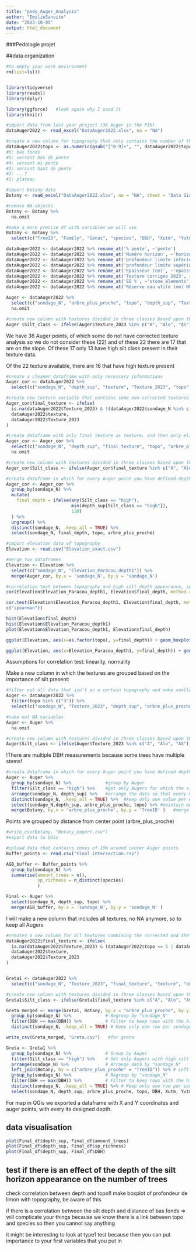 ```yaml
---
title: "pedo_Auger_Analysis"
author: "EmilieSanvito"
date: "2023-10-05"
output: html_document
---
```

###Pedologie projet

##data organization

```r
#to empty your work environment
rm(list=ls()) 


library(tidyverse)
library(readxl)
library(dplyr)

library(ggforce)   #look again why I used it
library(knitr)

```

```r
#import data from last year project (36 Auger in the P16)
dataAuger2022 <- read_excel("DataAuger2022.xlsx", na = "NA")  

#create a new column for topography that only contains the number of the topography 
dataAuger2022$topo <- as.numeric(gsub("[^0-9]+", "", dataAuger2022$topographie))
#6: bas fonds
#5: versant bas de pente
#4: versant mi-pente
#3: versant haut de pente
#2: ...?
#1: plateau

#import botany data
Botany <- read_excel("DataAuger2022.xlsx", na = "NA", sheet = "Data Giacomo")  

#remove NA objects
Botany <- Botany %>% 
  na.omit  

#make a more precise df with variables we will use
Botany <- Botany %>% 
  select(c("TreeID", "Family", "Genus", "species", "DBH", "Xutm", "Yutm"))

```

```r

dataAuger2022 <- dataAuger2022 %>% rename_at('% pente', ~'pente')
dataAuger2022 <- dataAuger2022 %>% rename_at('Numéro horizon', ~'horizon')
dataAuger2022 <- dataAuger2022 %>% rename_at('profondeur limite inférieure (cm)2', ~'depth_inf')
dataAuger2022 <- dataAuger2022 %>% rename_at('profondeur limite supérieure (cm)', ~'depth_sup')
dataAuger2022 <- dataAuger2022 %>% rename_at('Epaisseur (cm)', ~'epaisseur')
dataAuger2022 <- dataAuger2022 %>% rename_at('Texture corrigée 2023', ~'Texture_2023')
dataAuger2022 <- dataAuger2022 %>% rename_at('EG %', ~'stone_elements')
dataAuger2022 <- dataAuger2022 %>% rename_at('Réserve eau utile (mm) NEW...35', ~'water_reservoir')

```


```r
Auger <- dataAuger2022 %>%
  select(c("sondage_N", "arbre_plus_proche", "topo", "depth_sup", "Texture_2023")) %>%
  na.omit

#create new column with textures divided in three classes based upon their presence of silt
Auger $Silt_class <- ifelse(Auger$Texture_2023 %in% c("A", "Alo", "AS"), "low", ifelse(Auger$Texture_2023 %in% c("SL", "SA", "S"), "intermediate", "high"))

```

We have 36 Auger points, of which some do not have corrected texture analysis so we do not consider these (22) and of these 22 there are 17 that are on the slope. Of these 17 only 13 have high silt class present in their texture data.

Of the 22 texture available, there are 16 that have high texture present


```r
#create a cleaner dataframe with only necessary informations
Auger_cor <- dataAuger2022 %>% 
  select(c("sondage_N", "depth_sup", "texture", "Texture_2023", "topo", "arbre_plus_proche"))

#create new texture variable that contains some non-corrected textures
Auger_cor$final_texture <- ifelse(
  is.na(dataAuger2022$Texture_2023) & !(dataAuger2022$sondage_N %in% c("15.1", "15.2", "15.5", "15.7", "19.5", "19.7", "20.5")),
  dataAuger2022$texture,
  dataAuger2022$Texture_2023
)

#create dataframe with only final texture as texture, and then only eliminate the rows for which we have not data of
Auger_cor <- Auger_cor %>%
  select(c("sondage_N", "depth_sup", "final_texture", "topo", "arbre_plus_proche")) %>%
  na.omit

#create new column with textures divided in three classes based upon their presence of silt
Auger_cor$Silt_class <- ifelse(Auger_cor$final_texture %in% c("A", "Alo", "AS"), "low", ifelse(Auger_cor$final_texture %in% c("SL", "SA", "S"), "intermediate", "high"))

#creata dataframe in which for every Auger point you have defined depth at which silt concentration becomes high, or if intermediate that it is 120 (!!Important to check this)
Auger_cor <- Auger_cor %>%
  group_by(sondage_N) %>%
  mutate(
    final_depth = ifelse(any(Silt_class == "high"), 
                         min(depth_sup[Silt_class == "high"]), 
                         120)
  ) %>%
  ungroup() %>%
  distinct(sondage_N, .keep_all = TRUE) %>%
  select(sondage_N, final_depth, topo, arbre_plus_proche)

#import elevation data of topography
Elevation <- read.csv("Elevation_exact.csv")

#merge two dataframes 
Elevation <- Elevation %>%
  select(c("sondage_N", "Elevation_Paracou_depth1")) %>%
  merge(Auger_cor, by.x = 'sondage_N', by.y = 'sondage_N')

#correlation test between topography and high silt depth appearance, spearman method instead of pearson due to non-normality (of final depth because much more values )
cor(Elevation$Elevation_Paracou_depth1, Elevation$final_depth, method = "spearman")

cor.test(Elevation$Elevation_Paracou_depth1, Elevation$final_depth, method = 
c("spearman"))

```

```r
hist(Elevation$final_depth)
hist(Elevation$Elevation_Paracou_depth1)
plot(Elevation$Elevation_Paracou_depth1, Elevation$final_depth)

ggplot(Elevation, aes(x=as.factor(topo), y=final_depth)) + geom_boxplot() + geom_point()

ggplot(Elevation, aes(x=Elevation_Paracou_depth1, y=final_depth)) + geom_point()
```

Assumptions for correlation test:
linearity, normality


Make a new column in which the textures are grouped based on the importance of silt present:

```r

#filter out all data that isn't on a certain topography and make smaller usable dataframe
Auger <- dataAuger2022 %>% 
  filter(topo %in% c("3")) %>%
  select(c("sondage_N", "Texture_2023", "depth_sup", "arbre_plus_proche", "topo")) 

#take out NA variables
Auger <- Auger %>% 
  na.omit   

#create new column with textures divided in three classes based upon their presence of silt
Auger$Silt_class <- ifelse(Auger$Texture_2023 %in% c("A", "Alo", "AS"), "low", ifelse(Auger$Texture_2023 %in% c("SL", "SA", "S"), "intermediate", "high"))

```

!There are multiple DBH measurements because some trees have multiple stems!


```r

#creata dataframe in which for every Auger point you have defined depth at which silt concentration becomes high
Auger <- Auger %>% 
  group_by(sondage_N) %>%             #group by Auger
  filter(Silt_class == "high") %>%    #get only Augers for which the silt concentration is high
  arrange(sondage_N, depth_sup) %>%   #arrange the data so that every measurement in one Auger is arranged with depth
  distinct(sondage_N, .keep_all = TRUE) %>%  #keep only one value per Auger (the first depth)
  select(sondage_N,depth_sup, arbre_plus_proche, topo) %>% #maintain only three variables from the dataframe
  merge(Botany, by.x = 'arbre_plus_proche', by.y = 'TreeID' )   #merge with botany dataframe for common values of treeID and arbre plus proche

```

Points are grouped by distance from center point (arbre_plus_proche)

```r

#write_csv(Botany, "Botany_export.csv")      
#export data to QGis

#upload data that contains zones of 10m around center Auger points
Buffer_points <- read.csv("Final_intersection.csv")

AGB_buffer <- Buffer_points %>%
  group_by(sondage_N) %>%
  summarise(amount_trees = n(),
            sp_richness = n_distinct(species)
            )

Final <- Auger %>%
  select(sondage_N, depth_sup, topo) %>%
  merge(AGB_buffer, by.x = 'sondage_N', by.y = 'sondage_N' )

```

I will make a new column that includes all textures, no NA anymore, so to keep all Augers
```r

#creates a new column for all textures combining the corrected and the not corrected ones (if topography is 5 or 6 and if it is not three points decided by visual that they are not good to)
dataAuger2022$final_texture <- ifelse(
  is.na(dataAuger2022$Texture_2023) & (dataAuger2022$topo == 5 | dataAuger2022$topo == 6) & !(dataAuger2022$sondage_N %in% c("15.1", "15.5", "15.7")),
  dataAuger2022$texture,
  dataAuger2022$Texture_2023
)


Greta1 <- dataAuger2022 %>% 
  select(c("sondage_N", "Texture_2023", "final_texture", "texture", "depth_sup", "arbre_plus_proche", "topo"))

#create new column with textures divided in three classes based upon their presence of silt
Greta1$Silt_class <- ifelse(Greta1$final_texture %in% c("A", "Alo", "AS"), "low", ifelse(Greta1$final_texture %in% c("SL", "SA", "S"), "intermediate", ifelse(Greta1$final_texture == "NA", "NA", "high")))

Greta_merged <- merge(Greta1, Botany, by.x = "arbre_plus_proche", by.y = "TreeID") %>%
  group_by(sondage_N) %>%             # Regroup by "sondage_N"
  filter(DBH == max(DBH)) %>%         # Filter to keep rows with the highest DBH
  distinct(sondage_N, .keep_all = TRUE) # Keep only one row per sondage_N

write_csv(Greta_merged, "Greta.csv")   #for greta

Greta <- Greta1 %>%
  group_by(sondage_N) %>%             # Group by Auger
  filter(Silt_class == "high") %>%    # Get only Augers with high silt concentration
  arrange(sondage_N) %>%              # Arrange data by "sondage_N"
  left_join(Botany, by = c("arbre_plus_proche" = "TreeID")) %>% # Left join with Botany
  group_by(sondage_N) %>%             # Regroup by "sondage_N"
  filter(DBH == max(DBH)) %>%         # Filter to keep rows with the highest DBH
  distinct(sondage_N, .keep_all = TRUE) %>% # Keep only one row per sondage_N
  select(sondage_N, depth_sup, arbre_plus_proche, topo, DBH, Xutm, Yutm) # Maintain selected variables


```


For map in QGis we exported a dataframe with X and Y coordinates and auger points, with every its designed depth.

## data visualisation

```r

plot(Final_df$depth_sup, Final_df$amount_trees)
plot(Final_df$depth_sup, Final_df$sp_richness)
plot(Final_df$depth_sup, Final_df$DBH)
```

## test if there is an effect of the depth of the silt horizon appearance on the number of trees


check correlation between depth and topo!!
make boxplot of profondeur de limon with topography, be aware of this

if there is a correlation between the silt depth and distance of bas fonds => will complicate your things because we know there is a link between topo and species so then you cannot say anything 

it might be interesting to look at type1 test because then you can put importance to your first variables that you put in

